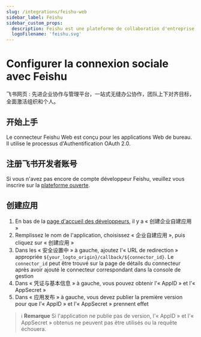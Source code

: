 ```yaml
---
slug: /integrations/feishu-web
sidebar_label: Feishu
sidebar_custom_props:
  description: Feishu est une plateforme de collaboration d'entreprise développée par ByteDance.
  logoFilename: 'feishu.svg'
---
```



# Configurer la connexion sociale avec Feishu

飞书网页 : 先进企业协作与管理平台，一站式无缝办公协作，团队上下对齐目标，全面激活组织和个人。

<GuideTip />

## 开始上手

Le connecteur Feishu Web est conçu pour les applications Web de bureau. Il utilise le processus d'Authentification OAuth 2.0.

## 注册飞书开发者账号

Si vous n'avez pas encore de compte développeur Feishu, veuillez vous inscrire sur la [plateforme ouverte](https://open.feishu.cn/?lang=zh-CN).

## 创建应用

1. En bas de la [page d'accueil des développeurs](https://open.feishu.cn/app?lang=zh-CN), il y a « 创建企业自建应用 »
2. Remplissez le nom de l'application, choisissez « 企业自建应用 », puis cliquez sur « 创建应用 »
3. Dans les « 安全设置中 » à gauche, ajoutez l'« URL de redirection » appropriée `${your_logto_origin}/callback/${connector_id}`. Le `connector_id` peut être trouvé sur la page de détails du connecteur après avoir ajouté le connecteur correspondant dans la console de gestion
4. Dans « 凭证与基本信息 » à gauche, vous pouvez obtenir l'« AppID » et l'« AppSecret »
5. Dans « 应用发布 » à gauche, vous devez publier la première version pour que l'« AppID » et l'« AppSecret » prennent effet

> ℹ️ **Remarque**
> Si l'application ne publie pas de version, l'« AppID » et l'« AppSecret » obtenus ne peuvent pas être utilisés ou la requête échouera.
